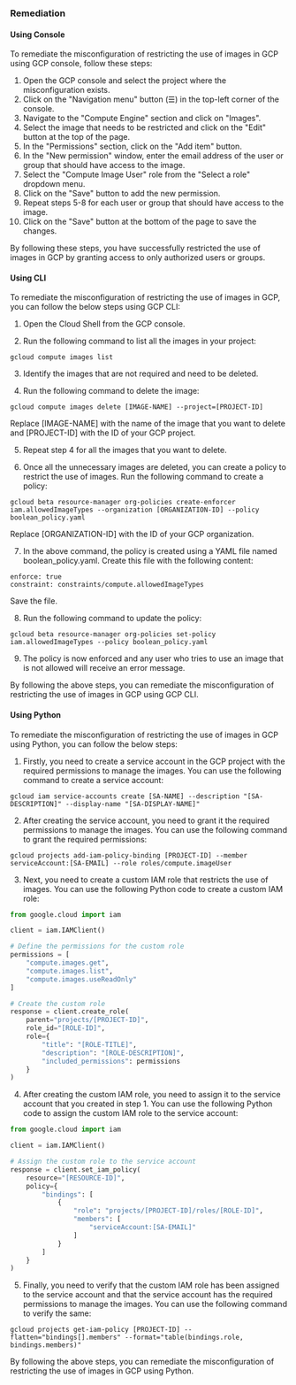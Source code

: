 ### Remediation

#### Using Console

To remediate the misconfiguration of restricting the use of images in GCP using GCP console, follow these steps:

1. Open the GCP console and select the project where the misconfiguration exists.
2. Click on the "Navigation menu" button (☰) in the top-left corner of the console.
3. Navigate to the "Compute Engine" section and click on "Images".
4. Select the image that needs to be restricted and click on the "Edit" button at the top of the page.
5. In the "Permissions" section, click on the "Add item" button.
6. In the "New permission" window, enter the email address of the user or group that should have access to the image.
7. Select the "Compute Image User" role from the "Select a role" dropdown menu.
8. Click on the "Save" button to add the new permission.
9. Repeat steps 5-8 for each user or group that should have access to the image.
10. Click on the "Save" button at the bottom of the page to save the changes.

By following these steps, you have successfully restricted the use of images in GCP by granting access to only authorized users or groups.

#### Using CLI

To remediate the misconfiguration of restricting the use of images in GCP, you can follow the below steps using GCP CLI:

1. Open the Cloud Shell from the GCP console.

2. Run the following command to list all the images in your project:

```
gcloud compute images list
```

3. Identify the images that are not required and need to be deleted.

4. Run the following command to delete the image:

```
gcloud compute images delete [IMAGE-NAME] --project=[PROJECT-ID]
```

Replace [IMAGE-NAME] with the name of the image that you want to delete and [PROJECT-ID] with the ID of your GCP project.

5. Repeat step 4 for all the images that you want to delete.

6. Once all the unnecessary images are deleted, you can create a policy to restrict the use of images. Run the following command to create a policy:

```
gcloud beta resource-manager org-policies create-enforcer iam.allowedImageTypes --organization [ORGANIZATION-ID] --policy boolean_policy.yaml
```

Replace [ORGANIZATION-ID] with the ID of your GCP organization.

7. In the above command, the policy is created using a YAML file named boolean_policy.yaml. Create this file with the following content:

```
enforce: true
constraint: constraints/compute.allowedImageTypes
```

Save the file.

8. Run the following command to update the policy:

```
gcloud beta resource-manager org-policies set-policy iam.allowedImageTypes --policy boolean_policy.yaml
```

9. The policy is now enforced and any user who tries to use an image that is not allowed will receive an error message.

By following the above steps, you can remediate the misconfiguration of restricting the use of images in GCP using GCP CLI.

#### Using Python

To remediate the misconfiguration of restricting the use of images in GCP using Python, you can follow the below steps:

1. Firstly, you need to create a service account in the GCP project with the required permissions to manage the images. You can use the following command to create a service account:

```
gcloud iam service-accounts create [SA-NAME] --description "[SA-DESCRIPTION]" --display-name "[SA-DISPLAY-NAME]"
```

2. After creating the service account, you need to grant it the required permissions to manage the images. You can use the following command to grant the required permissions:

```
gcloud projects add-iam-policy-binding [PROJECT-ID] --member serviceAccount:[SA-EMAIL] --role roles/compute.imageUser
```

3. Next, you need to create a custom IAM role that restricts the use of images. You can use the following Python code to create a custom IAM role:

```python
from google.cloud import iam

client = iam.IAMClient()

# Define the permissions for the custom role
permissions = [
    "compute.images.get",
    "compute.images.list",
    "compute.images.useReadOnly"
]

# Create the custom role
response = client.create_role(
    parent="projects/[PROJECT-ID]",
    role_id="[ROLE-ID]",
    role={
        "title": "[ROLE-TITLE]",
        "description": "[ROLE-DESCRIPTION]",
        "included_permissions": permissions
    }
)
```

4. After creating the custom IAM role, you need to assign it to the service account that you created in step 1. You can use the following Python code to assign the custom IAM role to the service account:

```python
from google.cloud import iam

client = iam.IAMClient()

# Assign the custom role to the service account
response = client.set_iam_policy(
    resource="[RESOURCE-ID]",
    policy={
        "bindings": [
            {
                "role": "projects/[PROJECT-ID]/roles/[ROLE-ID]",
                "members": [
                    "serviceAccount:[SA-EMAIL]"
                ]
            }
        ]
    }
)
```

5. Finally, you need to verify that the custom IAM role has been assigned to the service account and that the service account has the required permissions to manage the images. You can use the following command to verify the same:

```
gcloud projects get-iam-policy [PROJECT-ID] --flatten="bindings[].members" --format="table(bindings.role, bindings.members)"
```

By following the above steps, you can remediate the misconfiguration of restricting the use of images in GCP using Python.

